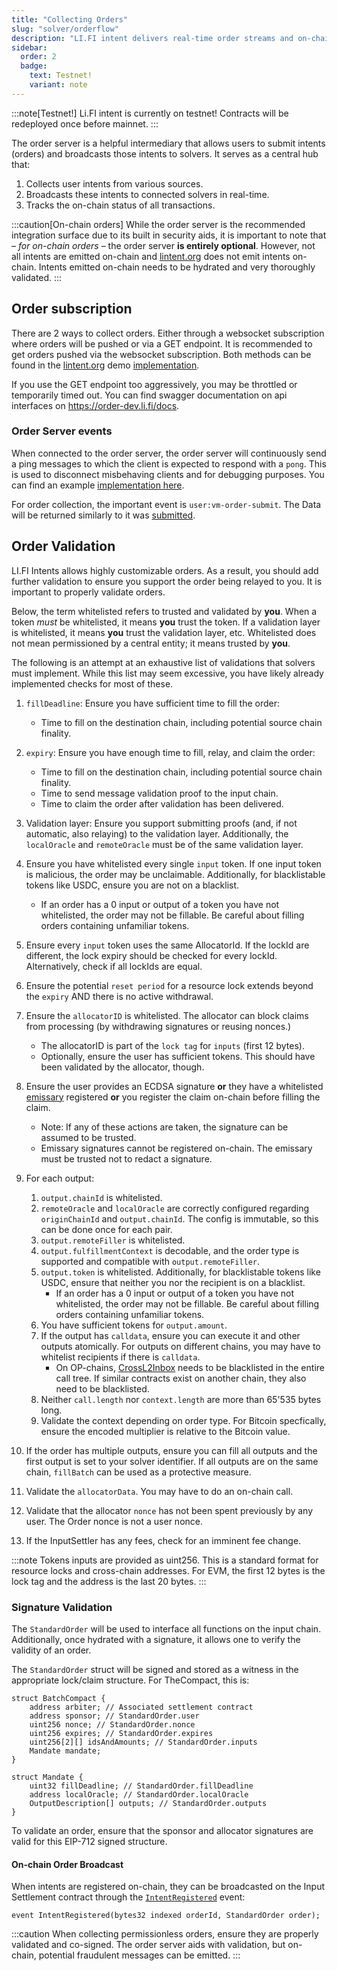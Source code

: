 ```yaml
---
title: "Collecting Orders"
slug: "solver/orderflow"
description: "LI.FI intent delivers real-time order streams and on-chain discovery, ensuring you never miss a cross-chain fill and enabling proactive, data-driven solver strategies."
sidebar:
  order: 2
  badge:
    text: Testnet!
    variant: note
---
```


:::note[Testnet!]
Li.FI intent is currently on testnet! Contracts will be redeployed once before mainnet.
:::


The order server is a helpful intermediary that allows users to submit intents (orders) and broadcasts those intents to solvers. It serves as a central hub that:

1. Collects user intents from various sources.
2. Broadcasts these intents to connected solvers in real-time.
3. Tracks the on-chain status of all transactions.

:::caution[On-chain orders]
While the order server is the recommended integration surface due to its built in security aids, it is important to note that – _for on-chain orders_ – the order server **is entirely optional**. However, not all intents are emitted on-chain and [lintent.org](https://lintent.org) does not emit intents on-chain. Intents emitted on-chain needs to be hydrated and very thoroughly validated.
:::

## Order subscription

There are 2 ways to collect orders. Either through a websocket subscription where orders will be pushed or via a GET endpoint. It is recommended to get orders pushed via the websocket subscription. Both methods can be found in the [lintent.org](https://lintent.org) demo [implementation](https://github.com/catalystsystem/lintent/blob/a4aa78cd058cade732b73d83aa2843dd4e9ea24d/src/lib/utils/api.ts#L75-L114). 

If you use the GET endpoint too aggressively, you may be throttled or temporarily timed out. You can find swagger documentation on api interfaces on https://order-dev.li.fi/docs.

### Order Server events

When connected to the order server, the order server will continuously send a ping messages to which the client is expected to respond with a `pong`. This is used to disconnect misbehaving clients and for debugging purposes. You can find an example [implementation here](https://github.com/catalystsystem/lintent/blob/a4aa78cd058cade732b73d83aa2843dd4e9ea24d/src/lib/utils/api.ts#L89-L95).

For order collection, the important event is `user:vm-order-submit`. The Data will be returned similarly to it was [submitted](https://order-dev.li.fi/docs#:~:text=SubmitOrderDto).

## Order Validation

LI.FI Intents allows highly customizable orders. As a result, you should add further validation to ensure you support the order being relayed to you. It is important to properly validate orders.

Below, the term whitelisted refers to trusted and validated by **you**. When a token _must_ be whitelisted, it means **you** trust the token. If a validation layer is whitelisted, it means **you** trust the validation layer, etc. Whitelisted does not mean permissioned by a central entity; it means trusted by **you**.

The following is an attempt at an exhaustive list of validations that solvers must implement. While this list may seem excessive, you have likely already implemented checks for most of these.

1. `fillDeadline`: Ensure you have sufficient time to fill the order:
    - Time to fill on the destination chain, including potential source chain finality.
2. `expiry`: Ensure you have enough time to fill, relay, and claim the order:
    - Time to fill on the destination chain, including potential source chain finality.
    - Time to send message validation proof to the input chain.
    - Time to claim the order after validation has been delivered.  
3. Validation layer: Ensure you support submitting proofs (and, if not automatic, also relaying) to the validation layer. Additionally, the `localOracle` and `remoteOracle` must be of the same validation layer.
4. Ensure you have whitelisted every single `input` token. If one input token is malicious, the order may be unclaimable. Additionally, for blacklistable tokens like USDC, ensure you are not on a blacklist.
    - If an order has a 0 input or output of a token you have not whitelisted, the order may not be fillable. Be careful about filling orders containing unfamiliar tokens.
5. Ensure every `input` token uses the same AllocatorId. If the lockId are different, the lock expiry should be checked for every lockId. Alternatively, check if all lockIds are equal.
6. Ensure the potential `reset period` for a resource lock extends beyond the `expiry` AND there is no active withdrawal.
7. Ensure the `allocatorID` is whitelisted. The allocator can block claims from processing (by withdrawing signatures or reusing nonces.)
    - The allocatorID is part of the `lock tag` for `inputs` (first 12 bytes).
    - Optionally, ensure the user has sufficient tokens. This should have been validated by the allocator, though.
8. Ensure the user provides an ECDSA signature **or** they have a whitelisted [emissary](/glossary#emissary) registered **or** you register the claim on-chain before filling the claim.
    - Note: If any of these actions are taken, the signature can be assumed to be trusted.
    - Emissary signatures cannot be registered on-chain. The emissary must be trusted not to redact a signature.
9. For each output:
    1. `output.chainId` is whitelisted.
    2. `remoteOracle` and `localOracle` are correctly configured regarding `originChainId` and `output.chainId`. The config is immutable, so this can be done once for each pair.
    3. `output.remoteFiller` is whitelisted.
    4. `output.fulfillmentContext` is decodable, and the order type is supported and compatible with `output.remoteFiller`.
    5. `output.token` is whitelisted. Additionally, for blacklistable tokens like USDC, ensure that neither you nor the recipient is on a blacklist.
        - If an order has a 0 input or output of a token you have not whitelisted, the order may not be fillable. Be careful about filling orders containing unfamiliar tokens.
    6. You have sufficient tokens for `output.amount`.
    7. If the output has `calldata`, ensure you can execute it and other outputs atomically. For outputs on different chains, you may have to whitelist recipients if there is `calldata`.
        - On OP-chains, [CrossL2Inbox](https://specs.optimism.io/interop/predeploys.html#validatemessage) needs to be blacklisted in the entire call tree. If similar contracts exist on another chain, they also need to be blacklisted.
    8. Neither `call.length` nor `context.length` are more than 65'535 bytes long.
    9. Validate the context depending on order type. For Bitcoin specfically, ensure the encoded multiplier is relative to the Bitcoin value.

10. If the order has multiple outputs, ensure you can fill all outputs and the first output is set to your solver identifier. If all outputs are on the same chain, `fillBatch` can be used as a protective measure.
11. Validate the `allocatorData`. You may have to do an on-chain call.
12. Validate that the allocator `nonce` has not been spent previously by any user. The Order nonce is not a user nonce.
13. If the InputSettler has any fees, check for an imminent fee change.


:::note
Tokens inputs are provided as uint256. This is a standard format for resource locks and cross-chain addresses. For EVM, the first 12 bytes is the lock tag and the address is the last 20 bytes.
:::

### Signature Validation

The `StandardOrder` will be used to interface all functions on the input chain. Additionally, once hydrated with a signature, it allows one to verify the validity of an order.

The `StandardOrder` struct will be signed and stored as a witness in the appropriate lock/claim structure. For TheCompact, this is:

```solidity
struct BatchCompact {
    address arbiter; // Associated settlement contract
    address sponsor; // StandardOrder.user
    uint256 nonce; // StandardOrder.nonce
    uint256 expires; // StandardOrder.expires
    uint256[2][] idsAndAmounts; // StandardOrder.inputs
    Mandate mandate;
}

struct Mandate {
    uint32 fillDeadline; // StandardOrder.fillDeadline
    address localOracle; // StandardOrder.localOracle
    OutputDescription[] outputs; // StandardOrder.outputs
}
```

To validate an order, ensure that the sponsor and allocator signatures are valid for this EIP-712 signed structure.

#### On-chain Order Broadcast

When intents are registered on-chain, they can be broadcasted on the Input Settlement contract through the [`IntentRegistered`](https://github.com/catalystsystem/catalyst-intent/blob/27ce0972c150ed113f66ae91069eb953f23d920b/src/input/compact/InputSettlerCompactLIFI.sol#L67) event:

```solidity
event IntentRegistered(bytes32 indexed orderId, StandardOrder order);
```

:::caution
When collecting permissionless orders, ensure they are properly validated and co-signed. The order server aids with validation, but on-chain, potential fraudulent messages can be emitted.
:::
